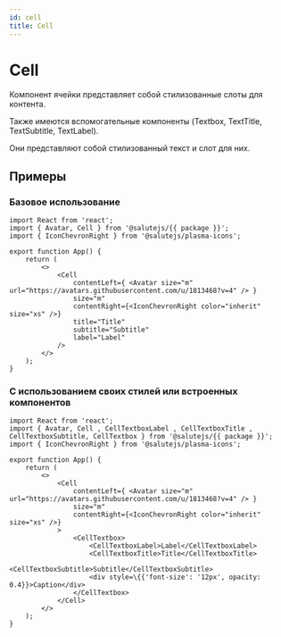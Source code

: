```yaml
---
id: cell
title: Cell
---
```



# Cell
<PropsTable name="Cell" />
<Description name="Cell" />

Компонент ячейки представляет собой стилизованные слоты для контента.

Также имеются вспомогательные компоненты (Textbox, TextTitle, TextSubtitle, TextLabel).

Они представляют собой стилизованный текст и слот для них.

## Примеры

### Базовое использование

```tsx live
import React from 'react';
import { Avatar, Cell } from '@salutejs/{{ package }}';
import { IconChevronRight } from '@salutejs/plasma-icons';

export function App() {
    return (
        <>
            <Cell
                contentLeft={ <Avatar size="m" url="https://avatars.githubusercontent.com/u/1813468?v=4" /> }
                size="m"
                contentRight={<IconChevronRight color="inherit" size="xs" />}
                title="Title"
                subtitle="Subtitle"
                label="Label"
            />
        </>
    );
}
```

### С использованием своих стилей или встроенных компонентов

```tsx live
import React from 'react';
import { Avatar, Cell , CellTextboxLabel , CellTextboxTitle , CellTextboxSubtitle, CellTextbox } from '@salutejs/{{ package }}';
import { IconChevronRight } from '@salutejs/plasma-icons';

export function App() {
    return (
        <>
            <Cell
                contentLeft={ <Avatar size="m" url="https://avatars.githubusercontent.com/u/1813468?v=4" /> }
                size="m"
                contentRight={<IconChevronRight color="inherit" size="xs" />}
            >
                <CellTextbox>
                    <CellTextboxLabel>Label</CellTextboxLabel>
                    <CellTextboxTitle>Title</CellTextboxTitle>
                    <CellTextboxSubtitle>Subtitle</CellTextboxSubtitle>
                    <div style=\{{'font-size': '12px', opacity: 0.4}}>Caption</div>
                </CellTextbox>
            </Cell>
        </>
    );
}
```
